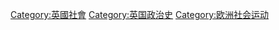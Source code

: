 [[Category:英國社會|Category:英國社會]]
[[Category:英国政治史|Category:英国政治史]]
[[Category:欧洲社会运动|Category:欧洲社会运动]]